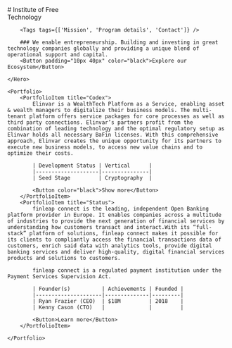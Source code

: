 
<SEO />

<HomePage>
    <Hero>
        # Institute of Free <br /> Technology

        <Tags tags={['Mission', 'Program details', 'Contact']} />

        ### We enable entrepreneurship. Building and investing in great technology companies globally and providing a unique blend of operational support and capital.
        <Button padding="10px 40px" color="black">Explore our Ecosystem</Button>

    </Hero>

    <Portfolio>
        <PortfolioItem title="Codex">
            Elinvar is a WealthTech Platform as a Service, enabling asset & wealth managers to digitalize their business models. The multi-tenant platform offers service packages for core processes as well as third party connections. Elinvar’s partners profit from the combination of leading technology and the optimal regulatory setup as Elinvar holds all necessary BaFin licenses. With this comprehensive approach, Elinvar creates the unique opportunity for its partners to execute new business models, to access new value chains and to optimize their costs.

            | Development Status | Vertical      |
            |--------------------|---------------|
            | Seed Stage         | Cryptography  |

            <Button color="black">Show more</Button>
        </PortfolioItem>
        <PortfolioItem title="Status">
            finleap connect is the leading, independent Open Banking platform provider in Europe. It enables companies across a multitude of industries to provide the next generation of financial services by understanding how customers transact and interact.With its “full-stack” platform of solutions, finleap connect makes it possible for its clients to compliantly access the financial transactions data of customers, enrich said data with analytics tools, provide digital banking services and deliver high-quality, digital financial services products and solutions to customers.

            finleap connect is a regulated payment institution under the Payment Services Supervision Act.

            | Founder(s)          | Achievements | Founded |
            |---------------------|--------------|---------|
            | Ryan Frazier (CEO)  | $18M         | 2018    |
            | Kenny Cason (CTO)   |              |         |

            <Button>Learn more</Button>
        </PortfolioItem>

    </Portfolio>

</HomePage>
